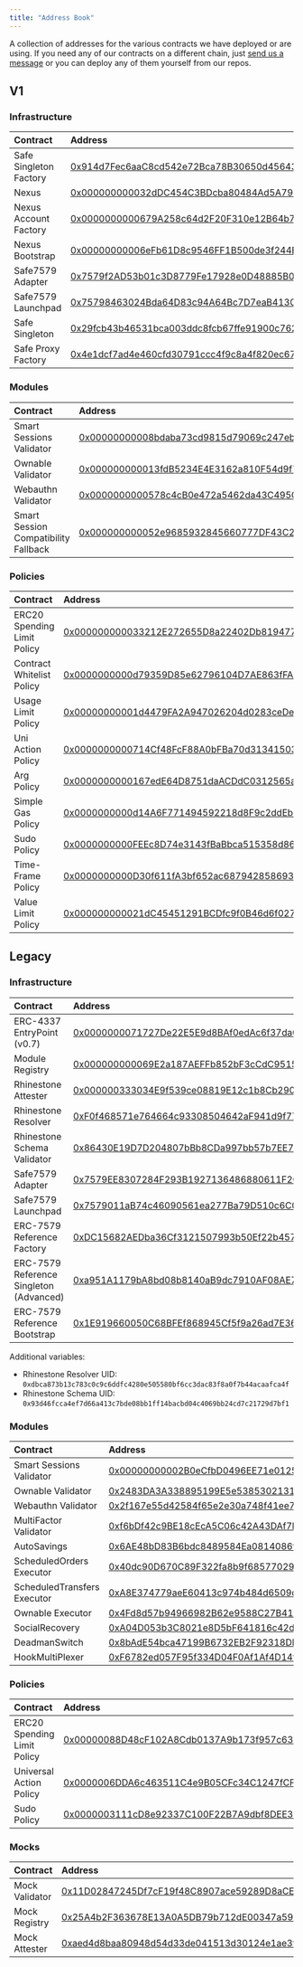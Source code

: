 ```yaml
---
title: "Address Book"
---
```


A collection of addresses for the various contracts we have deployed or are using. If you need any of our contracts on a different chain, just [send us a message](https://t.me/konradkopp) or you can deploy any of them yourself from our repos.

## V1

### Infrastructure

| Contract               | Address                                                                                                                    |
| :--------------------- | :------------------------------------------------------------------------------------------------------------------------- |
| Safe Singleton Factory | [0x914d7Fec6aaC8cd542e72Bca78B30650d45643d7](https://contractscan.xyz/contract/0x914d7Fec6aaC8cd542e72Bca78B30650d45643d7) |
| Nexus                  | [0x000000000032dDC454C3BDcba80484Ad5A798705](https://contractscan.xyz/contract/0x000000000032dDC454C3BDcba80484Ad5A798705) |
| Nexus Account Factory  | [0x0000000000679A258c64d2F20F310e12B64b7375](https://contractscan.xyz/contract/0x0000000000679A258c64d2F20F310e12B64b7375) |
| Nexus Bootstrap        | [0x00000000006eFb61D8c9546FF1B500de3f244EA7](https://contractscan.xyz/contract/0x00000000006eFb61D8c9546FF1B500de3f244EA7) |
| Safe7579 Adapter       | [0x7579f2AD53b01c3D8779Fe17928e0D48885B0003](https://contractscan.xyz/contract/0x7579f2AD53b01c3D8779Fe17928e0D48885B0003) |
| Safe7579 Launchpad     | [0x75798463024Bda64D83c94A64Bc7D7eaB41300eF](https://contractscan.xyz/contract/0x75798463024Bda64D83c94A64Bc7D7eaB41300eF) |
| Safe Singleton         | [0x29fcb43b46531bca003ddc8fcb67ffe91900c762](https://contractscan.xyz/contract/0x29fcb43b46531bca003ddc8fcb67ffe91900c762) |
| Safe Proxy Factory     | [0x4e1dcf7ad4e460cfd30791ccc4f9c8a4f820ec67](https://contractscan.xyz/contract/0x4e1dcf7ad4e460cfd30791ccc4f9c8a4f820ec67) |

### Modules

| Contract                             | Address                                                                                                                    |
| :----------------------------------- | :------------------------------------------------------------------------------------------------------------------------- |
| Smart Sessions Validator             | [0x00000000008bdaba73cd9815d79069c247eb4bda](https://contractscan.xyz/contract/0x00000000008bdaba73cd9815d79069c247eb4bda) |
| Ownable Validator                    | [0x000000000013fdB5234E4E3162a810F54d9f7E98](https://contractscan.xyz/contract/0x000000000013fdB5234E4E3162a810F54d9f7E98) |
| Webauthn Validator                   | [0x0000000000578c4cB0e472a5462da43C495C3F33](https://contractscan.xyz/contract/0x0000000000578c4cB0e472a5462da43C495C3F33) |
| Smart Session Compatibility Fallback | [0x000000000052e9685932845660777DF43C2dC496](https://contractscan.xyz/contract/0x000000000052e9685932845660777DF43C2dC496) |

### Policies

| Contract                    | Address                                                                                                                    |
| :-------------------------- | :------------------------------------------------------------------------------------------------------------------------- |
| ERC20 Spending Limit Policy | [0x000000000033212E272655D8a22402Db819477A6](https://contractscan.xyz/contract/0x000000000033212E272655D8a22402Db819477A6) |
| Contract Whitelist Policy   | [0x0000000000d79359D85e62796104D7AE863fFAcb](https://contractscan.xyz/contract/0x0000000000d79359D85e62796104D7AE863fFAcb) |
| Usage Limit Policy          | [0x00000000001d4479FA2A947026204d0283ceDe4B](https://contractscan.xyz/contract/0x00000000001d4479FA2A947026204d0283ceDe4B) |
| Uni Action Policy           | [0x0000000000714Cf48FcF88A0bFBa70d313415032](https://contractscan.xyz/contract/0x0000000000714Cf48FcF88A0bFBa70d313415032) |
| Arg Policy                  | [0x0000000000167edE64D8751daACDdC0312565a73](https://contractscan.xyz/contract/0x0000000000167edE64D8751daACDdC0312565a73) |
| Simple Gas Policy           | [0x0000000000d14A6F771494592218d8F9c2ddEbB6](https://contractscan.xyz/contract/0x0000000000d14A6F771494592218d8F9c2ddEbB6) |
| Sudo Policy                 | [0x0000000000FEEc8D74e3143fBaBbca515358d869](https://contractscan.xyz/contract/0x0000000000FEEc8D74e3143fBaBbca515358d869) |
| Time-Frame Policy           | [0x0000000000D30f611fA3bf652ac6879428586930](https://contractscan.xyz/contract/0x0000000000D30f611fA3bf652ac6879428586930) |
| Value Limit Policy          | [0x000000000021dC45451291BCDfc9f0B46d6f0278](https://contractscan.xyz/contract/0x000000000021dC45451291BCDfc9f0B46d6f0278) |

## Legacy

### Infrastructure

| Contract                                | Address                                                                                                                    |
| :-------------------------------------- | :------------------------------------------------------------------------------------------------------------------------- |
| ERC-4337 EntryPoint (v0.7)              | [0x0000000071727De22E5E9d8BAf0edAc6f37da032](https://contractscan.xyz/contract/0x0000000071727De22E5E9d8BAf0edAc6f37da032) |
| Module Registry                         | [0x000000000069E2a187AEFFb852bF3cCdC95151B2](https://contractscan.xyz/contract/0x000000000069E2a187AEFFb852bF3cCdC95151B2) |
| Rhinestone Attester                     | [0x000000333034E9f539ce08819E12c1b8Cb29084d](https://contractscan.xyz/contract/0x000000333034E9f539ce08819E12c1b8Cb29084d) |
| Rhinestone Resolver                     | [0xF0f468571e764664c93308504642aF941d9f77F1](https://contractscan.xyz/contract/0xF0f468571e764664c93308504642aF941d9f77F1) |
| Rhinestone Schema Validator             | [0x86430E19D7D204807bBb8CDa997bb57b7EE785dD](https://contractscan.xyz/contract/0x86430E19D7D204807bBb8CDa997bb57b7EE785dD) |
| Safe7579 Adapter                        | [0x7579EE8307284F293B1927136486880611F20002](https://contractscan.xyz/contract/0x7579EE8307284F293B1927136486880611F20002) |
| Safe7579 Launchpad                      | [0x7579011aB74c46090561ea277Ba79D510c6C00ff](https://contractscan.xyz/contract/0x7579011aB74c46090561ea277Ba79D510c6C00ff) |
| ERC-7579 Reference Factory              | [0xDC15682AEDba36Cf3121507993b50Ef22b457053](https://contractscan.xyz/contract/0xDC15682AEDba36Cf3121507993b50Ef22b457053) |
| ERC-7579 Reference Singleton (Advanced) | [0xa951A1179bA8bd08b8140aB9dc7910AF08AE7181](https://contractscan.xyz/contract/0xa951A1179bA8bd08b8140aB9dc7910AF08AE7181) |
| ERC-7579 Reference Bootstrap            | [0x1E919660050C68BFEf868945Cf5f9a26ad7E360b](https://contractscan.xyz/contract/0x1E919660050C68BFEf868945Cf5f9a26ad7E360b) |

Additional variables:

- Rhinestone Resolver UID: `0xdbca873b13c783c0c9c6ddfc4280e505580bf6cc3dac83f8a0f7b44acaafca4f`
- Rhinestone Schema UID: `0x93d46fcca4ef7d66a413c7bde08bb1ff14bacbd04c4069bb24cd7c21729d7bf1`

### Modules

| Contract                    | Address                                                                                                                    |
| :-------------------------- | :------------------------------------------------------------------------------------------------------------------------- |
| Smart Sessions Validator    | [0x00000000002B0eCfbD0496EE71e01257dA0E37DE](https://contractscan.xyz/contract/0x00000000002B0eCfbD0496EE71e01257dA0E37DE) |
| Ownable Validator           | [0x2483DA3A338895199E5e538530213157e931Bf06](https://contractscan.xyz/contract/0x2483DA3A338895199E5e538530213157e931Bf06) |
| Webauthn Validator          | [0x2f167e55d42584f65e2e30a748f41ee75a311414](https://contractscan.xyz/contract/0x2f167e55d42584f65e2e30a748f41ee75a311414) |
| MultiFactor Validator       | [0xf6bDf42c9BE18cEcA5C06c42A43DAf7FBbe7896b](https://contractscan.xyz/contract/0xf6bDf42c9BE18cEcA5C06c42A43DAf7FBbe7896b) |
| AutoSavings                 | [0x6AE48bD83B6bdc8489584Ea0814086f963d1BD95](https://contractscan.xyz/contract/0x6AE48bD83B6bdc8489584Ea0814086f963d1BD95) |
| ScheduledOrders Executor    | [0x40dc90D670C89F322fa8b9f685770296428DCb6b](https://contractscan.xyz/contract/0x40dc90D670C89F322fa8b9f685770296428DCb6b) |
| ScheduledTransfers Executor | [0xA8E374779aeE60413c974b484d6509c7E4DDb6bA](https://contractscan.xyz/contract/0xA8E374779aeE60413c974b484d6509c7E4DDb6bA) |
| Ownable Executor            | [0x4Fd8d57b94966982B62e9588C27B4171B55E8354](https://contractscan.xyz/contract/0x4Fd8d57b94966982B62e9588C27B4171B55E8354) |
| SocialRecovery              | [0xA04D053b3C8021e8D5bF641816c42dAA75D8b597](https://contractscan.xyz/contract/0xA04D053b3C8021e8D5bF641816c42dAA75D8b597) |
| DeadmanSwitch               | [0x8bAdE54bca47199B6732EB2F92318DD666bdE413](https://contractscan.xyz/contract/0x8bAdE54bca47199B6732EB2F92318DD666bdE413) |
| HookMultiPlexer             | [0xF6782ed057F95f334D04F0Af1Af4D14fb84DE549](https://contractscan.xyz/contract/0xF6782ed057F95f334D04F0Af1Af4D14fb84DE549) |

### Policies

| Contract                    | Address                                                                                                                    |
| :-------------------------- | :------------------------------------------------------------------------------------------------------------------------- |
| ERC20 Spending Limit Policy | [0x00000088D48cF102A8Cdb0137A9b173f957c6343](https://contractscan.xyz/contract/0x00000088D48cF102A8Cdb0137A9b173f957c6343) |
| Universal Action Policy     | [0x0000006DDA6c463511C4e9B05CFc34C1247fCF1F](https://contractscan.xyz/contract/0x0000006DDA6c463511C4e9B05CFc34C1247fCF1F) |
| Sudo Policy                 | [0x0000003111cD8e92337C100F22B7A9dbf8DEE301](https://contractscan.xyz/contract/0x0000003111cD8e92337C100F22B7A9dbf8DEE301) |

### Mocks

| Contract       | Address                                                                                                                    |
| :------------- | :------------------------------------------------------------------------------------------------------------------------- |
| Mock Validator | [0x11D02847245Df7cF19f48C8907ace59289D8aCEe](https://contractscan.xyz/contract/0x11D02847245Df7cF19f48C8907ace59289D8aCEe) |
| Mock Registry  | [0x25A4b2F363678E13A0A5DB79b712dE00347a593E](https://contractscan.xyz/contract/0x25A4b2F363678E13A0A5DB79b712dE00347a593E) |
| Mock Attester  | [0xaed4d8baa80948d54d33de041513d30124e1ae3f](https://contractscan.xyz/contract/0xaed4d8baa80948d54d33de041513d30124e1ae3f) |
